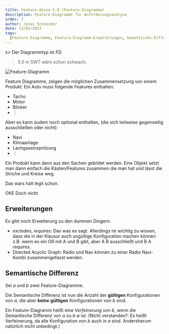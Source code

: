 ```yaml
---
title: Feature-deine-5.0 (Feature-Diagramme)
description: Feature-Diagramme für Anforderungsanalyse
order: 7
author: Jonas Schneider
date: 13/02/2023
tags:
  [Feature-Diagramme, Feature-Diagramm-Erweiterungen, Semantische-Differenz, FD]
---
```


x> Der Diagrammtyp ist FD

> 5.0 in SWT wäre schon schwach.

![Feature-Diagramm](/summary-assets/es/feature-diagramm.svg)

Feature Diagramme, zeigen die möglichen Zusammensetzung von einem Produkt.
Ein Auto muss folgende Features enthalten:

- Tacho
- Motor
- Blinker
- $\vdots$

Aber es kann zudem noch optional enthalten, (die sich teilweise gegenseitig ausschließen oder nicht):

- Navi
- Klimaanlage
- Lachgaseinspritzung
- $\vdots$

Ein Produkt kann dann aus den Sachen gebildet werden. Eine Objekt setzt man dann einfach die Kästen/Features zusammen die man hat und lässt die Striche und Kreise weg.

Das wars halt legit schon.

OKE Doch nicht

## Erweiterungen

Es gibt noch Erweiterung zu den dummen Dingern.

- _excludes_, _requires_: Das was es sagt. Allerdings ist wichtig zu wissen, dass die in der Klausur auch ungültige Konfiguration machen können z.B. wenn es ein OR mit A und B gibt, aber A B ausschließt und B A requires.
- Directed Acyclic Graph: Radio und Nav können zu einer Radio Navi-Kombi zusammengefasst werden.

## Semantische Differenz

Sei $a$ und $b$ zwei Feature-Diagramme.

Die Semantische Differenz ist nun die Anzahl der **gültigen** Konfigurationen von $a$, die aber **keine** **gültigen** Konfigurationen von $b$ sind.

Ein Feature-Diagramm heißt eine _Verfeinerung_ von $b$, wenn die Semantische Differenz von $a$ zu $b$ $\emptyset$ ist. (Nicht verstanden?: Es heißt Verfeinerung, da alle Konfiguration von $b$ auch in $a$ sind. Andersherum natürlich nicht unbedingt.)
